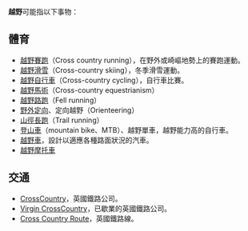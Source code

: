 '''越野'''可能指以下事物：

==體育==
*[[越野賽跑|越野賽跑]]（Cross country running），在野外或崎嶇地勢上的賽跑運動。
*[[越野滑雪|越野滑雪]]（Cross-country skiing），冬季滑雪運動。
*[[越野自行車|越野自行車]]（Cross-country cycling），自行車比賽。
*[[越野馬術|越野馬術]]（Cross-country equestrianism）
*[[越野路跑|越野路跑]]（Fell running）
*[[野外定向|野外定向]]、定向越野（Orienteering）
*[[山徑長跑|山徑長跑]]（Trail running）
*[[登山車|登山車]]（mountain bike、MTB）、越野單車，越野能力高的自行車。
*[[越野車|越野車]]，設計以適應各種路面狀況的汽車。
*[[越野摩托車|越野摩托車]]

==交通==
*[[CrossCountry|CrossCountry]]，英國鐵路公司。
*[[Virgin_CrossCountry|Virgin CrossCountry]]，已歇業的英國鐵路公司。
*[[Cross_Country_Route|Cross Country Route]]，英國鐵路線。

{{disambig|Y|cat=二字消歧義}}